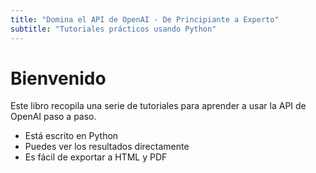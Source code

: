 ```yaml
---
title: "Domina el API de OpenAI - De Principiante a Experto"
subtitle: "Tutoriales prácticos usando Python"
---
```


# Bienvenido {.unnumbered}

Este libro recopila una serie de tutoriales para aprender a usar la API de OpenAI paso a paso.

- Está escrito en Python
- Puedes ver los resultados directamente
- Es fácil de exportar a HTML y PDF